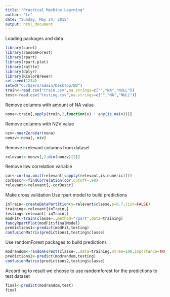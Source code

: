 ```yaml
---
title: "Practical Machine Learning"
author: "Lc"
date: "Sunday, May 24, 2015"
output: html_document
---
```


Loading packages and data

```r
library(caret)
library(randomForest)
library(rpart)
library(rpart.plot)
library(rattle)
library(dplyr)
library(RColorBrewer)
set.seed(1234)
setwd("C:/Users/admin/Desktop/WD")
train<-read.csv("train.csv",na.strings=c("","NA","NULL"))
test<-read.csv("testing.csv",na.strings=c("","NA","NULL"))
```

Remove columns with amount of NA value
```r
nona<-train[,apply(train,2,function(x) ! any(is.na(x)))]
```

Remove columns with NZV value
```r
nzv<-nearZeroVar(nona)
nonzv<-nona[,-nzv]
```

Remove irrelevant columns from dataset
```r
relevant<-nonzv[,7:dim(nonzv)[2]]
```

Remove low correlation variable
```r
cor<-cor(na.omit(relevant[sapply(relevant,is.numeric)]))
corDescr<-findCorrelation(cor,cutoff=.90)
relevant<-relevant[,-corDescr]
```

Make cross validation
Use rpart model to build predictions
```r
inTrain<-createDataPartition(y=relevant$classe,p=0.7,list=FALSE)
training<-relevant[inTrain,]
testing<-relevant[-inTrain,]
modFit<-train(classe~.,method="rpart",data=training)
fancyRpartPlot(modFit$finalModel)
predictions1<-predict(modFit,testing)
confusionMatrix(predictions1,testing$classe)
```

Use randomForest packages to build predictions
```r
modrandom<-randomForest(classe~.,data=training,ntree=100,importance=TRUE)
predictions2<-predict(modrandom,testing)
confusionMatrix(predictions2,testing$classe)
```

According to result we choose to use randomforest for the predictions to test dataset
```r
final<-predict(modrandom,test)
final
```
